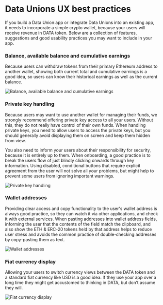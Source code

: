 




# Data Unions UX best practices
If you build a Data Union app or integrate Data Unions into an existing app, it needs to incorporate a simple crypto wallet, because your users will receive revenue in DATA token. Below are a collection of features, suggestions and good usability practices you may want to include in your app.

### Balance, available balance and cumulative earnings
Because users can withdraw tokens from their primary Ethereum address to another wallet, showing both current total and cumulative earnings is a good idea, so users can know their historical earnings as well as the current balance.

<Image
  src={WalletAndEarningUi}
  highResSrc={WalletAndEarningUi2x}
  alt="Balance, available balance and cumulative earnings"
  figCaption="Example wallet and earnings UI for a Data Union app"
/>

### Private key handling
Because users may want to use another wallet for managing their funds, we strongly recommend offering private key access to all your users. Without this, they do not really have control of their own funds. When handling private keys, you need to allow users to access the private keys, but you should generally avoid displaying them on screen and keep them hidden from view.

You also need to inform your users about their responsibility for security, because it is entirely up to them. When onboarding, a good practice is to break the users flow of just blindly clicking onwards through key information. Using disabled, conditional buttons that require explicit agreement from the user will not solve all your problems, but might help to prevent some users from ignoring important warnings.

<Image
  src={KnowYourResponsibility}
  highResSrc={KnowYourResponsibility2x}
  alt="Private key handling"
/>

### Wallet addresses
Providing clear access and copy functionality to the user's wallet address is always good practice, so they can watch it via other applications, and check it with external services. When pasting addresses into wallet address fields, informing the user that the contents of the field match the clipboard, and also show the ETH & ERC-20 tokens held by that address helps to reduce user stress and avoids the common practice of double-checking addresses by copy-pasting them as text.

<Image
  src={WalletAddress}
  highResSrc={WalletAddress2x}
  alt="Wallet addresses"
/>

### Fiat currency display
Allowing your users to switch currency views between the DATA token and a standard fiat currency like USD is a good idea. If they use your app over a long time they might get accustomed to thinking in DATA, but don’t assume they will.

<Image
  src={FiatCurrencyDisplay}
  highResSrc={FiatCurrencyDisplay2x}
  alt="Fiat currency display"
/>
